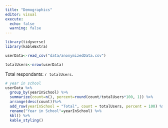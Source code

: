 ```yaml
---
title: "Demographics"
editor: visual
execute:
  echo: false
  warning: false
---
```


```r
library(tidyverse)
library(kableExtra)
```

```r
userData<-read_csv("data/anonymizedData.csv")
```

```r
totalUsers<-nrow(userData)

```

Total respondants: `r totalUsers`.

```r
# year in school
userData %>% 
  group_by(yearInSchool) %>%
  summarize(count=n(), percent=round(count/totalUsers*100, 1)) %>%
  arrange(desc(count))%>%
  add_row(yearInSchool = "Total", count = totalUsers, percent = 100) %>%
  rename("Year in School"=yearInSchool) %>%
  kbl() %>%
  kable_styling()
```
